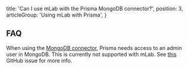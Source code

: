   title: 'Can I use mLab with the Prisma MongoDB connector?',
  position: 3,
  articleGroup: 'Using mLab with Prisma',
}

## FAQ

When using the [MongoDB connector](jgfm), Prisma needs access to an admin user in MongoDB. This is currently not supported with mLab. See [this](https://github.com/prisma/prisma/issues/3727) GitHub issue for more info.
